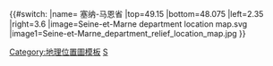 {{#switch:{{{1}}}
|name= 塞纳-马恩省
|top=49.15
|bottom=48.075
|left=2.35
|right=3.6
|image=Seine-et-Marne department location map.svg
|image1=Seine-et-Marne_department_relief_location_map.jpg
}}<noinclude>{{Location map/Info}}
[[Category:地理位置圖模板]]
[[Category:法国各省地理位置图模板|S]]
</noinclude>